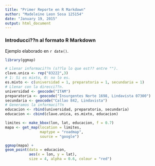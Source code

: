 ```yaml
---
title: "Primer Reporte en R Markdown"
author: "Madeleine Leon Sosa 125154"
date: "January 19, 2015"
output: html_document
---
```


### Introducci??n al formato R Markdown

Ejemplo elaborado en `r date()`.

```r
library(ggmap)
```

```r
# Llenar informaci??n (s??lo lo que est?? entre "").
clave.unica <- rep("83222",3)
# 1: Si es mixto, 0: no lo es.
es.mixto <- c(universidad = 1, preparatoria = 1, secundaria = 1)
# Llenar con la direcci??n.
universidad <- geocode("ITAM")
preparatoria <- geocode("Insurgentes Norte 1698, Lindavista 07300")
secundaria <- geocode("Callao 842, Lindavista")
# Generamos la informaci??n
educacion <- rbind(universidad, preparatoria, secundaria)
educacion <- cbind(clave.unica, es.mixto, educacion)
```

```r
limites <- make_bbox(lon, lat, educacion, f = 0.7)
mapa <- get_map(location = limites, 
                maptype = "roadmap", 
                source = "google")
```

```r
ggmap(mapa) + 
geom_point(data = educacion, 
           aes(x = lon, y = lat), 
           size = 4, alpha = 0.6, colour = "red")
```